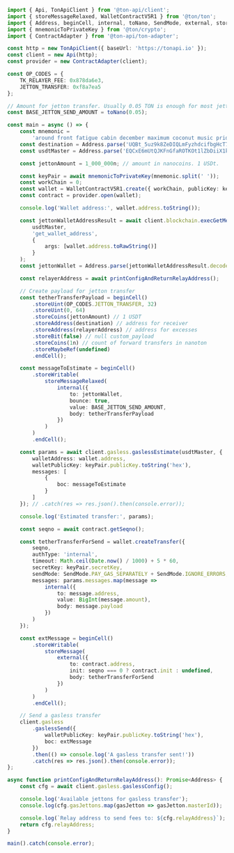 ```typescript
import { Api, TonApiClient } from '@ton-api/client';
import { storeMessageRelaxed, WalletContractV5R1 } from '@ton/ton';
import { Address, beginCell, internal, toNano, SendMode, external, storeMessage } from '@ton/core';
import { mnemonicToPrivateKey } from '@ton/crypto';
import { ContractAdapter } from '@ton-api/ton-adapter';

const http = new TonApiClient({ baseUrl: 'https://tonapi.io' });
const client = new Api(http);
const provider = new ContractAdapter(client);

const OP_CODES = {
    TK_RELAYER_FEE: 0x878da6e3,
    JETTON_TRANSFER: 0xf8a7ea5
};

// Amount for jetton transfer. Usually 0.05 TON is enough for most jetton transfers without forwardBody
const BASE_JETTON_SEND_AMOUNT = toNano(0.05);

const main = async () => {
    const mnemonic =
        'around front fatigue cabin december maximum coconut music pride animal series course comic adjust inject swift high wage maid myself grass act bicycle credit'; // replace with a correct your mnemonic phrase
    const destination = Address.parse('UQBt_5uz9k8ZeDIQLmFyzhdcifbgHcT7jQIL0rPRrNn9caxt'); // replace with a correct recipient address
    const usdtMaster = Address.parse('EQCxE6mUtQJKFnGfaROTKOt1lZbDiiX1kCixRv7Nw2Id_sDs'); // USDt jetton master.

    const jettonAmount = 1_000_000n; // amount in nanocoins. 1 USDt.

    const keyPair = await mnemonicToPrivateKey(mnemonic.split(' '));
    const workChain = 0;
    const wallet = WalletContractV5R1.create({ workChain, publicKey: keyPair.publicKey });
    const contract = provider.open(wallet);

    console.log('Wallet address:', wallet.address.toString());

    const jettonWalletAddressResult = await client.blockchain.execGetMethodForBlockchainAccount(
        usdtMaster,
        'get_wallet_address',
        {
            args: [wallet.address.toRawString()]
        }
    );
    const jettonWallet = Address.parse(jettonWalletAddressResult.decoded.jettonWalletAddress);

    const relayerAddress = await printConfigAndReturnRelayAddress();

    // Create payload for jetton transfer
    const tetherTransferPayload = beginCell()
        .storeUint(OP_CODES.JETTON_TRANSFER, 32)
        .storeUint(0, 64)
        .storeCoins(jettonAmount) // 1 USDT
        .storeAddress(destination) // address for receiver
        .storeAddress(relayerAddress) // address for excesses
        .storeBit(false) // null custom_payload
        .storeCoins(1n) // count of forward transfers in nanoton
        .storeMaybeRef(undefined)
        .endCell();

    const messageToEstimate = beginCell()
        .storeWritable(
            storeMessageRelaxed(
                internal({
                    to: jettonWallet,
                    bounce: true,
                    value: BASE_JETTON_SEND_AMOUNT,
                    body: tetherTransferPayload
                })
            )
        )
        .endCell();

    const params = await client.gasless.gaslessEstimate(usdtMaster, {
        walletAddress: wallet.address,
        walletPublicKey: keyPair.publicKey.toString('hex'),
        messages: [
            {
                boc: messageToEstimate
            }
        ]
    }); // .catch(res => res.json().then(console.error));

    console.log('Estimated transfer:', params);

    const seqno = await contract.getSeqno();

    const tetherTransferForSend = wallet.createTransfer({
        seqno,
        authType: 'internal',
        timeout: Math.ceil(Date.now() / 1000) + 5 * 60,
        secretKey: keyPair.secretKey,
        sendMode: SendMode.PAY_GAS_SEPARATELY + SendMode.IGNORE_ERRORS,
        messages: params.messages.map(message =>
            internal({
                to: message.address,
                value: BigInt(message.amount),
                body: message.payload
            })
        )
    });

    const extMessage = beginCell()
        .storeWritable(
            storeMessage(
                external({
                    to: contract.address,
                    init: seqno === 0 ? contract.init : undefined,
                    body: tetherTransferForSend
                })
            )
        )
        .endCell();

    // Send a gasless transfer
    client.gasless
        .gaslessSend({
            walletPublicKey: keyPair.publicKey.toString('hex'),
            boc: extMessage
        })
        .then(() => console.log('A gasless transfer sent!'))
        .catch(res => res.json().then(console.error));
};

async function printConfigAndReturnRelayAddress(): Promise<Address> {
    const cfg = await client.gasless.gaslessConfig();

    console.log('Available jettons for gasless transfer');
    console.log(cfg.gasJettons.map(gasJetton => gasJetton.masterId));

    console.log(`Relay address to send fees to: ${cfg.relayAddress}`);
    return cfg.relayAddress;
}

main().catch(console.error);
```